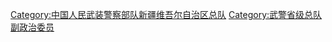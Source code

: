 [[Category:中国人民武装警察部队新疆维吾尔自治区总队|Category:中国人民武装警察部队新疆维吾尔自治区总队]]
[[Category:武警省级总队副政治委员|Category:武警省级总队副政治委员]]